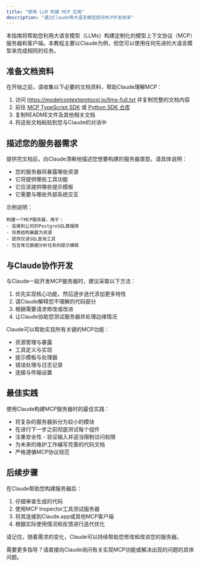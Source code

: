 ```yaml
---
title: "使用 LLM 构建 MCP 应用"
description: "通过Claude等大语言模型提升MCP开发效率"
---
```


本指南将帮助您利用大语言模型（LLMs）构建定制化的模型上下文协议（MCP）服务器和客户端。本教程主要以Claude为例，但您可以使用任何先进的大语言模型来完成相同的任务。

## 准备文档资料

在开始之前，请收集以下必要的文档资料，帮助Claude理解MCP：

1. 访问 https://modelcontextprotocol.io/llms-full.txt 并复制完整的文档内容
2. 前往 [MCP TypeScript SDK](https://github.com/modelcontextprotocol/typescript-sdk) 或 [Python SDK 仓库](https://github.com/modelcontextprotocol/python-sdk)
3. 复制README文件及其他相关文档
4. 将这些文档粘贴到您与Claude的对话中

## 描述您的服务器需求

提供完文档后，向Claude清晰地描述您想要构建的服务器类型。请具体说明：

- 您的服务器将暴露哪些资源
- 它将提供哪些工具功能
- 它应该提供哪些提示模板
- 它需要与哪些外部系统交互

示例说明：
```
构建一个MCP服务器，用于：
- 连接到公司的PostgreSQL数据库
- 将表结构暴露为资源
- 提供仅读SQL查询工具
- 包含常见数据分析任务的提示模板
```

## 与Claude协作开发

与Claude一起开发MCP服务器时，建议采取以下方法：

1. 优先实现核心功能，然后逐步迭代添加更多特性
2. 请Claude解释您不理解的代码部分
3. 根据需要请求修改或改进
4. 让Claude协助您测试服务器并处理边缘情况

Claude可以帮助实现所有关键的MCP功能：

- 资源管理与暴露
- 工具定义与实现
- 提示模板与处理器
- 错误处理与日志记录
- 连接与传输设置

## 最佳实践

使用Claude构建MCP服务器时的最佳实践：

- 将复杂的服务器拆分为较小的模块
- 在进行下一步之前彻底测试每个组件
- 注重安全性 - 验证输入并适当限制访问权限
- 为未来的维护工作编写完善的代码文档
- 严格遵循MCP协议规范

## 后续步骤

在Claude帮助您构建服务器后：

1. 仔细审查生成的代码
2. 使用MCP Inspector工具测试服务器
3. 将其连接到Claude.app或其他MCP客户端
4. 根据实际使用情况和反馈进行迭代优化

请记住，随着需求的变化，Claude可以持续帮助您修改和改进您的服务器。

需要更多指导？请直接向Claude询问有关实现MCP功能或解决出现的问题的具体问题。